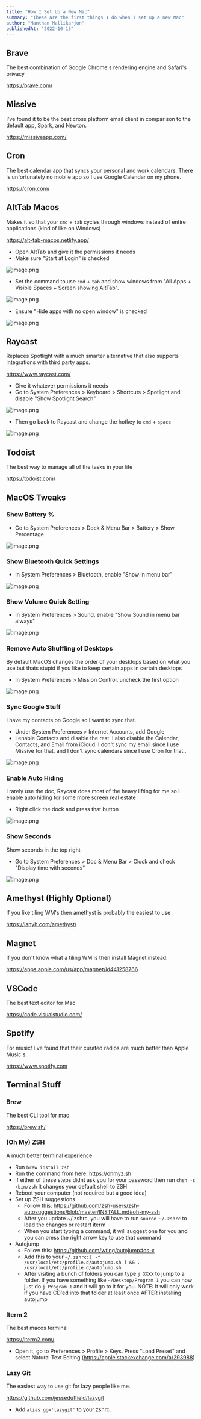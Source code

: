 ```yaml
---
title: "How I Set Up a New Mac"
summary: "These are the first things I do when I set up a new Mac"
author: "Manthan Mallikarjun"
publishedAt: "2022-10-15"
---
```


## Brave

The best combination of Google Chrome's rendering engine and Safari's privacy

https://brave.com/

## Missive

I've found it to be the best cross platform email client in comparison to the default app, Spark, and Newton.

https://missiveapp.com/

## Cron

The best calendar app that syncs your personal and work calendars. There is unfortunately no mobile app so I use Google Calendar on my phone.

https://cron.com/

## AltTab Macos

Makes it so that your `cmd` + `tab` cycles through windows instead of entire applications (kind of like on Windows)

https://alt-tab-macos.netlify.app/

- Open AltTab and give it the permissions it needs
- Make sure "Start at Login" is checked

![image.png](./_images/alttab-start.png)

- Set the command to use `cmd` + `tab` and show windows from "All Apps + Visible Spaces + Screen showing AltTab".

![image.png](./_images/alttab-shortcut.png)

- Ensure "Hide apps with no open window" is checked

![image.png](./_images/alttab-hide.png)

## Raycast

Replaces Spotlight with a much smarter alternative that also supports integrations with third party apps.

https://www.raycast.com/

- Give it whatever permissions it needs
- Go to System Preferences > Keyboard > Shortcuts > Spotlight and disable "Show Spotlight Search"

![image.png](./_images/disable-spotlight.png)

- Then go back to Raycast and change the hotkey to `cmd` + `space`

![image.png](./_images/raycast-shortcut.png)

## Todoist

The best way to manage all of the tasks in your life

https://todoist.com/

## MacOS Tweaks

### Show Battery %

- Go to System Preferences > Dock & Menu Bar > Battery > Show Percentage

![image.png](./_images/battery-percent.png)

### Show Bluetooth Quick Settings

- In System Preferences > Bluetooth, enable "Show in menu bar"

![image.png](./_images/show-bluetooth.png)

### Show Volume Quick Setting

- In System Preferences > Sound, enable "Show Sound in menu bar always"

![image.png](./_images/show-sound.png)

### Remove Auto Shuffling of Desktops

By default MacOS changes the order of your desktops based on what you use but thats stupid if you like to keep certain apps in certain desktops

- In System Preferences > Mission Control, uncheck the first option

![image.png](./_images/disable-auto-shuffle.png)

### Sync Google Stuff

I have my contacts on Google so I want to sync that.

- Under System Preferences > Internet Accounts, add Google
- I enable Contacts and disable the rest. I also disable the Calendar, Contacts, and Email from iCloud. I don't sync my email since I use Missive for that, and I don't sync calendars since I use Cron for that..

![image.png](./_images/sync-google.png)

### Enable Auto Hiding

I rarely use the doc, Raycast does most of the heavy lifting for me so I enable auto hiding for some more screen real estate

- Right click the dock and press that button

![image.png](./_images/auto-hide-doc.png)

### Show Seconds

Show seconds in the top right

- Go to System Preferences > Doc & Menu Bar > Clock and check "Display time with seconds"

![image.png](./_images/show-seconds.png)

## Amethyst (Highly Optional)

If you like tiling WM's then amethyst is probably the easiest to use

https://ianyh.com/amethyst/

## Magnet

If you don't know what a tiling WM is then install Magnet instead.

https://apps.apple.com/us/app/magnet/id441258766

## VSCode

The best text editor for Mac

https://code.visualstudio.com/

## Spotify

For music! I've found that their curated radios are much better than Apple Music's.

https://www.spotify.com

## Terminal Stuff

### Brew

The best CLI tool for mac

https://brew.sh/

### (Oh My) ZSH

A much better terminal experience

- Run `brew install zsh`
- Run the command from here: https://ohmyz.sh
- If either of these steps didnt ask you for your password then run `chsh -s /bin/zsh` It changes your default shell to ZSH
- Reboot your computer (not required but a good idea)
- Set up ZSH suggestions
  - Follow this: https://github.com/zsh-users/zsh-autosuggestions/blob/master/INSTALL.md#oh-my-zsh
  - After you update ~/.zshrc, you will have to run `source ~/.zshrc` to load the changes or restart iterm
  - When you start typing a command, it will suggest one for you and you can press the right arrow key to use that command
- Autojump
  - Follow this: https://github.com/wting/autojump#os-x
  - Add this to your `~/.zshrc`: `[ -f /usr/local/etc/profile.d/autojump.sh ] && . /usr/local/etc/profile.d/autojump.sh`
  - After visiting a bunch of folders you can type `j XXXX` to jump to a folder. If you have something like `~/Desktop/Program 1` you can now just do `j Program 1` and it will go to it for you. NOTE: It will only work if you have CD'ed into that folder at least once AFTER installing autojump

### Iterm 2

The best macos terminal

https://iterm2.com/

- Open it, go to Preferences > Profile > Keys. Press "Load Preset" and select Natural Text Editing (https://apple.stackexchange.com/a/293988)

### Lazy Git

The easiest way to use git for lazy people like me.

https://github.com/jesseduffield/lazygit

- Add `alias gg='lazygit'` to your zshrc.
